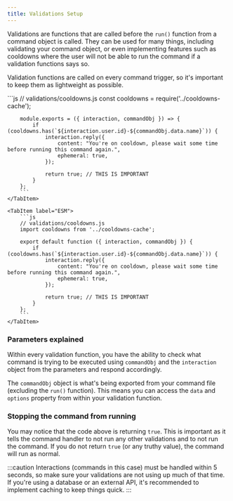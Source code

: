 ```yaml
---
title: Validations Setup
---
```



<ViewTransitions fallback="swap" />

Validations are functions that are called before the `run()` function from a command object is called. They can be used for many things, including validating your command object, or even implementing features such as cooldowns where the user will not be able to run the command if a validation functions says so.

Validation functions are called on every command trigger, so it's important to keep them as lightweight as possible.

<Tabs>
    <TabItem label="CommonJS">
        ```js
        // validations/cooldowns.js
        const cooldowns = require('../cooldowns-cache');

        module.exports = ({ interaction, commandObj }) => {
            if (cooldowns.has(`${interaction.user.id}-${commandObj.data.name}`)) {
                interaction.reply({
                    content: "You're on cooldown, please wait some time before running this command again.",
                    ephemeral: true,
                });

                return true; // THIS IS IMPORTANT
            }
        };
        ```
    </TabItem>

    <TabItem label="ESM">
        ```js
        // validations/cooldowns.js
        import cooldowns from '../cooldowns-cache';

        export default function ({ interaction, commandObj }) {
            if (cooldowns.has(`${interaction.user.id}-${commandObj.data.name}`)) {
                interaction.reply({
                    content: "You're on cooldown, please wait some time before running this command again.",
                    ephemeral: true,
                });

                return true; // THIS IS IMPORTANT
            }
        };
        ```
    </TabItem>

</Tabs>

### Parameters explained

Within every validation function, you have the ability to check what command is trying to be executed using `commandObj` and the `interaction` object from the parameters and respond accordingly.

The `commandObj` object is what's being exported from your command file (excluding the `run()` function). This means you can access the `data` and `options` property from within your validation function.

### Stopping the command from running

You may notice that the code above is returning `true`. This is important as it tells the command handler to not run any other validations and to not run the command. If you do not return `true` (or any truthy value), the command will run as normal.

:::caution
Interactions (commands in this case) must be handled within 5 seconds, so make sure your validations are not using up much of that time. If you're using a database or an external API, it's recommended to implement caching to keep things quick.
:::

